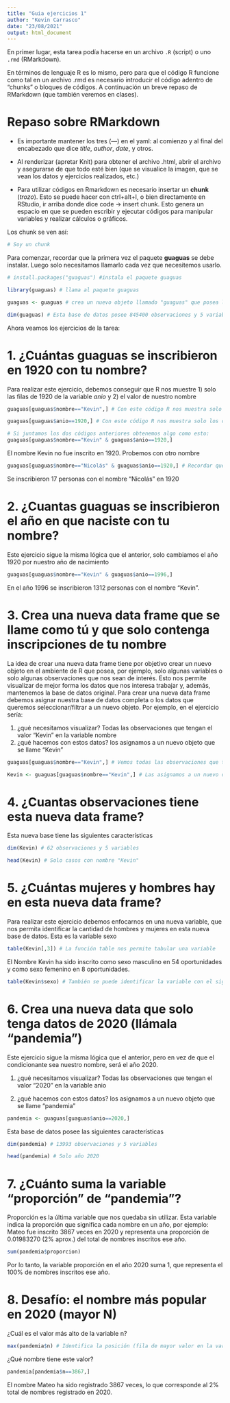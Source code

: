 ```yaml
---
title: "Guia ejercicios 1"
author: "Kevin Carrasco"
date: "23/08/2021"
output: html_document
---
```


En primer lugar, esta tarea podía hacerse en un archivo `.R` (script) o uno `.rmd` (RMarkdown). 

En términos de lenguaje R es lo mismo, pero para que el código R funcione como tal en un archivo .rmd es necesario introducir el código adentro de "chunks" o bloques de códigos. A continuación un breve repaso de RMarkdown (que también veremos en clases). 

# Repaso sobre RMarkdown

- Es importante mantener los tres (---) en el yaml: al comienzo y al final del encabezado que dice *title*, *author*, *date*, y otros.

- Al renderizar (apretar Knit) para obtener el archivo .html, abrir el archivo y asegurarse de que todo esté bien (que se visualice la imagen, que se vean los datos y ejercicios realizados, etc.)

- Para utilizar códigos en Rmarkdown es necesario insertar un **chunk** (*trozo*). Esto se puede hacer con ctrl+alt+I, o bien directamente en RStudio, ir arriba donde dice code -> insert chunk. Esto genera un espacio en que se pueden escribir y ejecutar códigos para manipular variables y realizar cálculos o gráficos.

Los chunk se ven así:
```r
# Soy un chunk
```

Para comenzar, recordar que la primera vez el paquete **guaguas** se debe instalar. Luego solo necesitamos llamarlo cada vez que necesitemos usarlo.

```r
# install.packages("guaguas") #instala el paquete guaguas

library(guaguas) # llama al paquete guaguas

guaguas <- guaguas # crea un nuevo objeto llamado "guaguas" que posea la base de datos "guaguas"

dim(guaguas) # Esta base de datos posee 845400 observaciones y 5 variables. Esto es lo mismo que decir 845400 filas y 5 columnas
```

Ahora veamos los ejercicios de la tarea:

# 1. ¿Cuántas guaguas se inscribieron en 1920 con tu nombre?

Para realizar este ejercicio, debemos conseguir que R nos muestre 1) solo las filas de 1920 de la variable *anio* y 2) el valor de nuestro nombre

```r
guaguas[guaguas$nombre=="Kevin",] # Con este código R nos muestra solo los casos que digan "Kevin" en las filas de la columna nombre
```

```r
guaguas[guaguas$anio==1920,] # Con este código R nos muestra solo los casos que tengan el valor 1920 en las filas de la columna anio
```

```r
# Si juntamos los dos códigos anteriores obtenemos algo como esto:
guaguas[guaguas$nombre=="Kevin" & guaguas$anio==1920,]
```

El nombre Kevin no fue inscrito en 1920. Probemos con otro nombre

```r
guaguas[guaguas$nombre=="Nicolás" & guaguas$anio==1920,] # Recordar que R es sensible a mayúsculas, tíldes y Ñ
```

Se inscribieron 17 personas con el nombre "Nicolás" en 1920

# 2. ¿Cuantas guaguas se inscribieron el año en que naciste con tu nombre?

Este ejercicio sigue la misma lógica que el anterior, solo cambiamos el año 1920 por nuestro año de nacimiento

```r
guaguas[guaguas$nombre=="Kevin" & guaguas$anio==1996,]
```

En el año 1996 se inscribieron 1312 personas con el nombre "Kevin".

# 3. Crea una nueva data frame que se llame como tú y que solo contenga inscripciones de tu nombre

La idea de crear una nueva data frame tiene por objetivo crear un nuevo objeto en el ambiente de R que posea, por ejemplo, solo algunas variables o solo algunas observaciones que nos sean de interés. Esto nos permite visualizar de mejor forma los datos que nos interesa trabajar y, además, mantenemos la base de datos original. Para crear una nueva data frame debemos asignar nuestra base de datos completa o los datos que queremos seleccionar/filtrar a un nuevo objeto. Por ejemplo, en el ejercicio sería:

1) ¿qué necesitamos visualizar? Todas las observaciones que tengan el valor "Kevin" en la variable nombre
2) ¿qué hacemos con estos datos? los asignamos a un nuevo objeto que se llame "Kevin"

```r
guaguas[guaguas$nombre=="Kevin",] # Vemos todas las observaciones que tengan el valor "Kevin" en la variable nombre

Kevin <- guaguas[guaguas$nombre=="Kevin",] # Las asignamos a un nuevo objeto (nueva base de datos) que se llame como nosotrxs
```

# 4. ¿Cuantas observaciones tiene esta nueva data frame?

Esta nueva base tiene las siguientes características

```r
dim(Kevin) # 62 observaciones y 5 variables
```

```r
head(Kevin) # Solo casos con nombre "Kevin"
```

# 5. ¿Cuántas mujeres y hombres hay en esta nueva data frame?

Para realizar este ejercicio debemos enfocarnos en una nueva variable, que nos permita identificar la cantidad de hombres y mujeres en esta nueva base de datos. Esta es la variable sexo

```r
table(Kevin[,3]) # La función table nos permite tabular una variable
```

El Nombre Kevin ha sido inscrito como sexo masculino en 54 oportunidades y como sexo femenino en 8 oportunidades.

```r
table(Kevin$sexo) # También se puede identificar la variable con el signo $
```


# 6. Crea una nueva data que solo tenga datos de 2020 (llámala "pandemia")

Este ejercicio sigue la misma lógica que el anterior, pero en vez de que el condicionante sea nuestro nombre, será el año 2020. 

1) ¿qué necesitamos visualizar? Todas las observaciones que tengan el valor "2020" en la variable anio

2) ¿qué hacemos con estos datos? los asignamos a un nuevo objeto que se llame "pandemia"

```r
pandemia <- guaguas[guaguas$anio==2020,]
```

Esta base de datos posee las siguientes características

```r
dim(pandemia) # 13993 observaciones y 5 variables
```

```r
head(pandemia) # Solo año 2020
```

# 7. ¿Cuánto suma la variable "proporción" de "pandemia"?

Proporción es la última variable que nos quedaba sin utilizar. Esta variable indica la proporción que significa cada nombre en un año, por ejemplo: Mateo fue inscrito 3867 veces en 2020 y representa una proporción de 0.01983270 (2% aprox.) del total de nombres inscritos ese año.

```r
sum(pandemia$proporcion)
```

Por lo tanto, la variable proporción en el año 2020 suma 1, que representa el 100% de nombres inscritos ese año.

# 8. Desafío: el nombre más popular en 2020 (mayor N)

¿Cuál es el valor más alto de la variable n?

```r
max(pandemia$n) # Identifica la posición (fila de mayor valor en la variable n)
```

¿Qué nombre tiene este valor?

```r
pandemia[pandemia$n==3867,]
```

El nombre Mateo ha sido registrado 3867 veces, lo que corresponde al 2% total de nombres registrado en 2020.



















